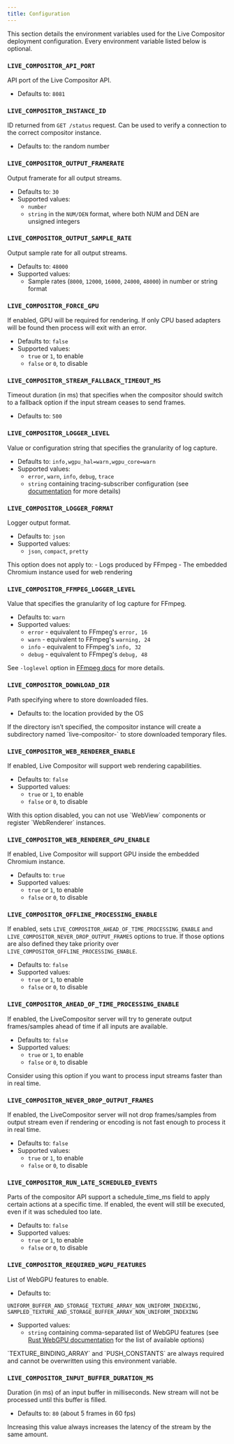 ```yaml
---
title: Configuration
---
```


This section details the environment variables used for the Live Compositor deployment configuration. Every environment variable listed below is optional.

### `LIVE_COMPOSITOR_API_PORT`
API port of the Live Compositor API.
- Defaults to: `8081`

### `LIVE_COMPOSITOR_INSTANCE_ID`
ID returned from `GET /status` request. Can be used to verify a connection to the correct compositor instance. 
- Defaults to: the random number

### `LIVE_COMPOSITOR_OUTPUT_FRAMERATE`
Output framerate for all output streams.
- Defaults to: `30`
- Supported values:
    - `number`
    - `string` in the `NUM/DEN` format, where both NUM and DEN are unsigned integers

### `LIVE_COMPOSITOR_OUTPUT_SAMPLE_RATE`
Output sample rate for all output streams.
- Defaults to: `48000`
- Supported values:
    - Sample rates (`8000`, `12000`, `16000`, `24000`, `48000`) in number or string format

### `LIVE_COMPOSITOR_FORCE_GPU`
If enabled, GPU will be required for rendering. If only CPU based adapters will be found then process will exit with an error.
- Defaults to: `false`
- Supported values:
    - `true` or `1`, to enable
    - `false` or `0`, to disable

### `LIVE_COMPOSITOR_STREAM_FALLBACK_TIMEOUT_MS`
Timeout duration (in ms) that specifies when the compositor should switch to a fallback option if the input stream ceases to send frames.
- Defaults to: `500`

### `LIVE_COMPOSITOR_LOGGER_LEVEL`
Value or configuration string that specifies the granularity of log capture.
- Defaults to: `info,wgpu_hal=warn,wgpu_core=warn`
- Supported values:
    - `error`, `warn`, `info`, `debug`, `trace`
    -  `string` containing tracing-subscriber configuration (see [documentation](https://docs.rs/tracing-subscriber/latest/tracing_subscriber/filter/struct.EnvFilter.html#example-syntax) for more details)

### `LIVE_COMPOSITOR_LOGGER_FORMAT`
Logger output format.
- Defaults to: `json`
- Supported values:
    - `json`, `compact`, `pretty`

<Aside type="caution">
This option does not apply to: 
- Logs produced by FFmpeg
- The embedded Chromium instance used for web rendering
</Aside>

### `LIVE_COMPOSITOR_FFMPEG_LOGGER_LEVEL`
Value that specifies the granularity of log capture for FFmpeg.
- Defaults to: `warn`
- Supported values:
    - `error` - equivalent to FFmpeg's `error, 16`
    - `warn` - equivalent to FFmpeg's `warning, 24`
    - `info` - equivalent to FFmpeg's `info, 32`
    - `debug` - equivalent to FFmpeg's `debug, 48`

See `-loglevel` option in [FFmpeg docs](https://ffmpeg.org/ffmpeg.html) for more details.

### `LIVE_COMPOSITOR_DOWNLOAD_DIR`
Path specifying where to store downloaded files.
- Defaults to: the location provided by the OS

<Aside>If the directory isn’t specified, the compositor instance will create a subdirectory named `live-compositor-<random number>` to store downloaded temporary files.</Aside>

### `LIVE_COMPOSITOR_WEB_RENDERER_ENABLE`
If enabled, Live Compositor will support web rendering capabilities.
- Defaults to: `false`
- Supported values:
    - `true` or `1`, to enable
    - `false` or `0`, to disable

<Aside type="caution">With this option disabled, you can not use `WebView` components or register `WebRenderer` instances.</Aside>

### `LIVE_COMPOSITOR_WEB_RENDERER_GPU_ENABLE`
If enabled, Live Compositor will support GPU inside the embedded Chromium instance.
- Defaults to: `true`
- Supported values:
    - `true` or `1`, to enable
    - `false` or `0`, to disable

### `LIVE_COMPOSITOR_OFFLINE_PROCESSING_ENABLE`
If enabled, sets `LIVE_COMPOSITOR_AHEAD_OF_TIME_PROCESSING_ENABLE` and `LIVE_COMPOSITOR_NEVER_DROP_OUTPUT_FRAMES` options to true. If those options are also defined they take priority over `LIVE_COMPOSITOR_OFFLINE_PROCESSING_ENABLE`.
- Defaults to: `false`
- Supported values:
    - `true` or `1`, to enable
    - `false` or `0`, to disable

### `LIVE_COMPOSITOR_AHEAD_OF_TIME_PROCESSING_ENABLE`
If enabled, the LiveCompositor server will try to generate output frames/samples ahead of time if all inputs are available.
- Defaults to: `false`
- Supported values:
    - `true` or `1`, to enable
    - `false` or `0`, to disable

<Aside>Consider using this option if you want to process input streams faster than in real time.</Aside>

### `LIVE_COMPOSITOR_NEVER_DROP_OUTPUT_FRAMES`
If enabled, the LiveCompositor server will not drop frames/samples from output stream even if rendering or encoding is not fast enough to process it in real time.
- Defaults to: `false`
- Supported values:
    - `true` or `1`, to enable
    - `false` or `0`, to disable

### `LIVE_COMPOSITOR_RUN_LATE_SCHEDULED_EVENTS`
Parts of the compositor API support a schedule_time_ms field to apply certain actions at a specific time. If enabled, the event will still be executed, even if it was scheduled too late.
- Defaults to: `false`
- Supported values:
    - `true` or `1`, to enable
    - `false` or `0`, to disable

### `LIVE_COMPOSITOR_REQUIRED_WGPU_FEATURES`
List of WebGPU features to enable.
- Defaults to:
```
UNIFORM_BUFFER_AND_STORAGE_TEXTURE_ARRAY_NON_UNIFORM_INDEXING,
SAMPLED_TEXTURE_AND_STORAGE_BUFFER_ARRAY_NON_UNIFORM_INDEXING
```
- Supported values:
    - `string` containing comma-separated list of WebGPU features (see [Rust WebGPU documentation](https://docs.rs/wgpu/22.1.0/wgpu/struct.Features.html) for the list of available options)

<Aside type="caution">`TEXTURE_BINDING_ARRAY` and `PUSH_CONSTANTS` are always required and cannot be overwritten using this environment variable.</Aside>

### `LIVE_COMPOSITOR_INPUT_BUFFER_DURATION_MS`
Duration (in ms) of an input buffer in milliseconds. New stream will not be processed until this buffer is filled.
- Defaults to: `80` (about 5 frames in 60 fps)

<Aside type="caution">Increasing this value always increases the latency of the stream by the same amount.</Aside>